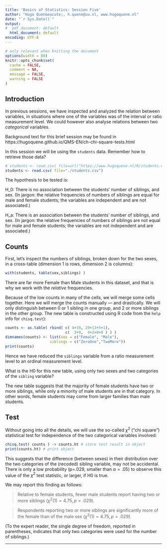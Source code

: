 ```yaml
---
title: 'Basics of Statistics: Session Five'
author: "Hugo Quen&eacute;, h.quene@uu.nl, www.hugoquene.nl"
date: "`r Sys.Date()`"
output:
#  pdf_document: default
  html_document: default
encoding: UTF-8
---
```


```r
# only relevant when knitting the document
options(width = 80)
knitr::opts_chunk$set(
  cache = FALSE,
  comment = NA,
  message = FALSE,
  warning = FALSE
)
```

## Introduction

In previous sessions, we have inspected and analyzed the relation between variables, in situations where one of the variables was of the interval or ratio measurement level. We could however also analyse relations between two _categorical_ variables.

Background text for this brief session may be found in 
https://hugoquene.github.io/QMS-EN/ch-chi-square-tests.html

In this session we will be using the `students` data. 
Remember how to retrieve those data?

```r
# students <- read.csv( file=url("https://www.hugoquene.nl/R/students.csv") )
students <- read.csv( file="./students.csv")
```

The hypothesis to be tested is:

H_0: There is no association between the students' number of siblings, and sex. (In jargon: the relative frequencies of numbers of siblings are equal for male and female students; the variables are independent and are not associated.)

H_a: There is an association between the students' number of siblings, and sex. (In jargon: the relative frequencies of numbers of siblings are not equal for male and female students; the variables are not independent and are associated.)

## Counts

First, let's inspect the numbers of siblings, broken down for the two sexes, in a cross-table (dimension 1 is rows, dimension 2 is columns):

```r
with(students, table(sex,siblings) )
```

There are far more Female than Male students in this dataset, and that is why we work with the _relative_ frequencies. 

Because of the low counts in many of the cells, we will merge some cells together.
Here we will merge the counts manually --- and drastically. 
We will only distinguish between 0 or 1 sibling in one group, and 2 or more siblings in the other group. The new table is constructed using R code from the `help` info for `chisq.test`):

```r
counts <- as.table( rbind( c( 4+19, 29+13+5+1),
                           c(  2+9,  4+2+0+0 ) ) )
dimnames(counts) <- list(sex = c("Female", "Male"),
                    siblings = c("ZeroOne","TwoMore"))
print(counts)
```

Hence we have reduced the `siblings` variable from a ratio measurement level to an ordinal measurement level. 

What is the H0 for this new table, using only two sexes and two categories of the `sibling` variable?

The new table suggests that the majority of female students have two or more siblings, while only a minority of male students are in that category. In other words, female students may come from larger families than male students. 

## Test

Without going into all the details, we will use the so-called $\chi^2$ ("chi square") statistical test for independence of the two categorical variables involved: 

```r
chisq.test( counts ) -> counts.ht # store test result in object
print(counts.ht) # print object
```

This suggests that the difference (between sexes) in their distribution over the two categories of the (recoded) sibling variable, may not be accidental.  There is only a low probability (p=.029, smaller than $\alpha=.05$) to observe this value of the $\chi^2$ test statistic, or larger, if H0 is true. 

We may report this finding as follows: 

> Relative to female students, fewer male students report having two or more siblings ($\chi^2(1)=4.75, p=.029$).

> Respondents reporting two or more siblings are significantly more of the female than of the male sex ($\chi^2(1)=4.75, p=.029$).

(To the expert reader, the single degree of freedom, reported in parentheses, indicates that only two categories were used for the number of siblings.)

---

